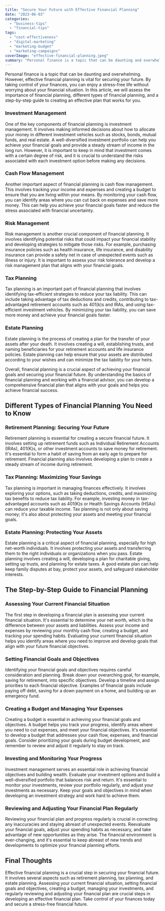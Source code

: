 ```yaml
---
title: "Secure Your Future with Effective Financial Planning"
date: "2023-06-03"
categories: 
  - "business-tips"
  - "financial-tips"
tags: 
  - "cost-effectiveness"
  - "digital-marketing"
  - "marketing-budget"
  - "marketing-campaigns"
coverImage: "effective-financial-planning.jpeg"
summary: "Personal finance is a topic that can be daunting and overwhelming. However, effective financial planning is vital for securing your future."
---
```

Personal finance is a topic that can be daunting and overwhelming. However, effective financial planning is vital for securing your future. By taking control of your finances, you can enjoy a stress-free life without worrying about your financial situation. In this article, we will assess the importance of financial planning, different types of financial planning, and a step-by-step guide to creating an effective plan that works for you. 

### Investment Management

One of the key components of financial planning is investment management. It involves making informed decisions about how to allocate your money in different investment vehicles such as stocks, bonds, mutual funds, and real estate. A well-diversified investment portfolio can help you achieve your financial goals and provide a steady stream of income in the long run. However, it is important to keep in mind that investment comes with a certain degree of risk, and it is crucial to understand the risks associated with each investment option before making any decisions.

### Cash Flow Management

Another important aspect of financial planning is cash flow management. This involves tracking your income and expenses and creating a budget to ensure that you are living within your means. By monitoring your cash flow, you can identify areas where you can cut back on expenses and save more money. This can help you achieve your financial goals faster and reduce the stress associated with financial uncertainty.

### Risk Management

Risk management is another crucial component of financial planning. It involves identifying potential risks that could impact your financial stability and developing strategies to mitigate those risks. For example, purchasing insurance policies such as health insurance, life insurance, and disability insurance can provide a safety net in case of unexpected events such as illness or injury. It is important to assess your risk tolerance and develop a risk management plan that aligns with your financial goals.

### Tax Planning

Tax planning is an important part of financial planning that involves identifying tax-efficient strategies to reduce your tax liability. This can include taking advantage of tax deductions and credits, contributing to tax-advantaged retirement accounts such as 401(k)s and IRAs, and using tax-efficient investment vehicles. By minimizing your tax liability, you can save more money and achieve your financial goals faster.

### Estate Planning

Estate planning is the process of creating a plan for the transfer of your assets after your death. It involves creating a will, establishing trusts, and naming beneficiaries for your retirement accounts and life insurance policies. Estate planning can help ensure that your assets are distributed according to your wishes and can minimize the tax liability for your heirs.

Overall, financial planning is a crucial aspect of achieving your financial goals and securing your financial future. By understanding the basics of financial planning and working with a financial advisor, you can develop a comprehensive financial plan that aligns with your goals and helps you achieve financial success.

## Different Types of Financial Planning You Need to Know

### Retirement Planning: Securing Your Future

Retirement planning is essential for creating a secure financial future. It involves setting up retirement funds such as Individual Retirement Accounts (IRAs), 401(K)s, or other investment accounts to save money for retirement. It's essential to form a habit of saving from an early age to prepare for retirement. Financial planning also involves developing a plan to create a steady stream of income during retirement. 

### Tax Planning: Maximizing Your Savings

Tax planning is important in managing finances effectively. It involves exploring your options, such as taking deductions, credits, and maximizing tax benefits to reduce tax liability. For example, investing money in tax-advantaged accounts such as 401(K)s or Health Savings Accounts (HSAs) can reduce your taxable income. Tax planning is not only about saving money; it's also about protecting your assets and meeting your financial goals. 

### Estate Planning: Protecting Your Assets

Estate planning is a critical aspect of financial planning, especially for high net-worth individuals. It involves protecting your assets and transferring them to the right individuals or organizations when you pass. Estate planning involves creating a will, developing a plan for charitable giving, setting up trusts, and planning for estate taxes. A good estate plan can help keep family disputes at bay, protect your assets, and safeguard stakeholder interests. 

## The Step-by-Step Guide to Financial Planning

### Assessing Your Current Financial Situation

The first step in developing a financial plan is assessing your current financial situation. It's essential to determine your net worth, which is the difference between your assets and liabilities. Assess your income and expenses by reviewing your monthly cash flow, creating a budget, and tracking your spending habits. Evaluating your current financial situation helps you identify areas where you need to improve and develop goals that align with your future financial objectives. 

### Setting Financial Goals and Objectives

Identifying your financial goals and objectives requires careful consideration and planning. Break down your overarching goal, for example, saving for retirement, into specific objectives. Develop a timeline and assign priorities to each financial objective. Examples of financial goals include paying off debt, saving for a down payment on a home, and building up an emergency fund. 

### Creating a Budget and Managing Your Expenses

Creating a budget is essential in achieving your financial goals and objectives. A budget helps you track your progress, identify areas where you need to cut expenses, and meet your financial objectives. It's essential to develop a budget that addresses your cash flow, expenses, and financial goals. Consider prioritizing your goals during budget development, and remember to review and adjust it regularly to stay on track. 

### Investing and Monitoring Your Progress

Investment management serves an essential role in achieving financial objectives and building wealth. Evaluate your investment options and build a well-diversified portfolio that balances risk and return. It's essential to monitor your investments, review your portfolio regularly, and adjust your investments as necessary. Keep your goals and objectives in mind when developing an investment strategy and work hard to achieve them. 

### Reviewing and Adjusting Your Financial Plan Regularly

Reviewing your financial plan and progress regularly is crucial in correcting any inaccuracies and staying abreast of unexpected events. Reevaluate your financial goals, adjust your spending habits as necessary, and take advantage of new opportunities as they arise. The financial environment is ever-changing, and it's essential to keep abreast of new trends and developments to optimize your financial planning efforts. 

## Final Thoughts

Effective financial planning is a crucial step in securing your financial future. It involves several aspects such as retirement planning, tax planning, and estate planning. Assessing your current financial situation, setting financial goals and objectives, creating a budget, managing your investments, and regularly reviewing and adjusting your financial plan are crucial steps in developing an effective financial plan. Take control of your finances today and secure a stress-free financial future.


